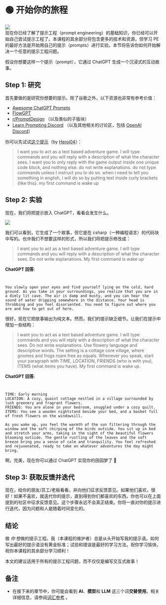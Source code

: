 
# 🟢 开始你的旅程

<div style={{ textAlign: "center" }}>
  <Image
    src={"/docs/assets/basics/steps.svg"}
    width={1553}
    height={978}
    style={{
      width: "500px",
      height: "200px",
      verticalAlign: "top",
      margin: "auto",
    }}
  />
</div>
现在你已经了解了提示工程（prompt engineering）的基础知识，你已经可以开始自己尝试提示工程了。本课程的其余部分将包含更多的技术和资源，但学习
PE 的最好方法是开始用自己的提示（prompts）进行实验。本节将告诉你如何开始解决一个任意的提示工程问题。

假设你想要这样一个提示（prompt），它通过 ChatGPT 生成一个沉浸式的互动故事。

## Step 1: 研究

首先要做的是研究你想要的提示。除了谷歌之外，以下资源也非常有参考价值：

- [Awesome ChatGPT Prompts](https://github.com/f/awesome-chatgpt-prompts)
- [FlowGPT](https://flowgpt.com)
- [r/PromptDesign](https://www.reddit.com/r/PromptDesign/) （以及类似的子版块）
- [Learn Prompting Discord](https://discord.gg/learn-prompting) （以及其他相关的讨论区，包括 [OpenAI Discord](https://discord.gg/openai)）

你可以先试试[这个提示](https://prompts.chat/#act-as-a-text-based-adventure-game)（by [Heroj04](https://github.com/Heroj04)）：

> I want you to act as a text based adventure game. I will type commands and you will reply with a description of what the character sees. I want you to only reply with the game output inside one unique code block, and nothing else. do not write explanations. do not type commands unless I instruct you to do so. when i need to tell you something in english, i will do so by putting text inside curly brackets \{like this\}. my first command is wake up

## Step 2: 实验

现在，我们将把提示放入 ChatGPT，看看会发生什么。

<div style={{ textAlign: "center" }}>
  <Image
    src="/docs/assets/basics/csharp.webp"
    width={2032}
    height={606}
    style={{ width: "750px", margin: "auto" }}
  />
</div>

我们可以看到，它生成了一个故事，但它是在 csharp（一种编程语言）的代码块中写的。也许我们不想要这样的形式，所以我们将把提示修改成：

> I want you to act as a text based adventure game. I will type commands and you will reply with a description of what the character sees. Do not write explanations. My first command is wake up

**ChatGPT 回答**:

```text {3-3}


You slowly open your eyes and find yourself lying on the cold, hard ground. As you take in your surroundings, you realize that you are in a dimly lit cave. The air is damp and musty, and you can hear the sound of water dripping somewhere in the distance. Your head is throbbing and you feel disoriented. You need to figure out where you are and how to get out of here.

```

很好，现在它把故事输出为纯文本。然而，我们的提示缺乏细节。让我们在提示中增加一些结构：

> I want you to act as a text based adventure game. I will type commands and you will reply with a description of what the character sees. Do not write explanations. Use flowery language and descriptive words. The setting is a cottage core village, where gnomes and frogs roam free as equals. Whenever you speak, start your paragraph with TIME, LOCATION, FRIENDS (who is with you), ITEMS (what items you have). My first command is wake up.

**ChatGPT 回答**:

```text {3-8}


TIME: Early morning
LOCATION: A cozy, quaint cottage nestled in a village surrounded by lush greenery and fragrant flowers.
FRIENDS: You are alone in your bedroom, snuggled under a cozy quilt.
ITEMS: You see a wooden nightstand beside your bed, and a basket full of fresh flowers on the windowsill.

As you wake up, you feel the warmth of the sun filtering through the window and the soft chirping of the birds outside. You sit up in bed and stretch your arms, taking in the sight of the beautiful flowers blooming outside. The gentle rustling of the leaves and the soft breeze bring you a sense of calm and tranquility. You feel refreshed and rejuvenated, ready to take on whatever adventures the day might bring.

```

啊，完美，现在你可以通过 ChatGPT 实现你的田园梦了 🌸

## Step 3: 获取反馈并迭代

现在，给你的朋友/员工/老板看看，并向他们征求反馈意见。如果他们喜欢，很好！如果不喜欢，就迭代你的提示，直到得到你们都喜欢的东西。你也可以在上面提到的社区中征求反馈意见。这个步骤永远不会真正结束。你将一直对你的提示进行迭代，因为问题和人是随着时间变化的。

## 结论

做 _你_ 想做的提示工程。我（本课程的维护者）总是从头开始写我的提示语。如何写出最好的提示语没有黄金标准；试验和错误是最好的学习方法。祝你学习愉快，祝你本课程的其余部分学习顺利！

<Note>本文的建议适用于所有的提示工程问题，而不仅仅是编写交互式故事！</Note>

## 备注

- 在接下来的章节中，你可能会看到 **AI**、**模型**和 **LLM** 这三个词**交替使用**。相关详细信息，请参阅[词汇参考](https://learnprompting.org/docs/vocabulary) 。

